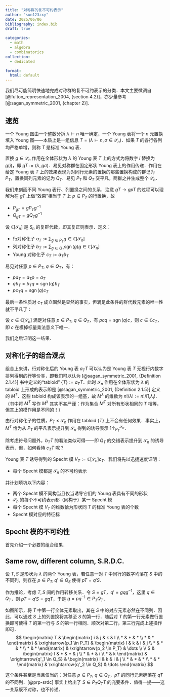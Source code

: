 ```yaml
---
title: "对称群的复不可约表示"
author: "sun123zxy"
date: 2025/06/06
bibliography: index.bib 
draft: true

categories:
  - math
  - algebra
  - combinatorics
collection:
  - dedicated

format:
  html: default
---
```


\newcommand{\sgn}{\operatorname{sgn}}

我们尽可能简明快速地完成对称群的复不可约表示的分类．本文主要微调自 [@fulton_representation_2004, {section 4.2}]，亦少量参考 [@sagan_symmetric_2001, {chapter 2}]．

## 速览

一个 Young 图由一个整数分拆 $\lambda \vdash n$ 唯一确定，一个 Young 表将一个 $n$ 元置换填入 Young 图——本质上是一组信息 $T = (\lambda \vdash n, \sigma \in \mathcal S_n)$．如果 $T$ 的各行各列均严格单增，则称 $T$ 是标准 Young 表．

置换 $g \in \mathcal S_n$ 作用在全体形状为 $\lambda$ 的 Young 表 $T$ 上的方式为将数字 $i$ 替换为 $g(i)$，即 $gT := (\lambda, g \sigma)$．易见对称群在固定形状 Young 表上的作用传递．作用在给定 Young 表 $T$ 上的效果表现为对同行元素的置换的那些置换构成的群记为 $P_T$，置换同列元素的记为 $Q_T$．易见 $P_T$ 和 $Q_T$ 交平凡，两群之并生成整个 $\mathcal S_n$．

我们来刻画不同 Young 表行、列置换之间的关系．注意 $gT \to gpT$ 的过程可以理解为在 $gT$ 上做“效果”相当于 $T$ 上 $p \in P_T$ 的行置换，故

- $P_{gT} = g P_T g^{-1}$
- $Q_{gT} = g Q_T g^{-1}$

设 $\mathbb C[\mathcal S_n]$ 是 $S_n$ 的复群代数，即其复正则表示．定义：

- 行对称化子 $a_T := \sum_{g \in P_T} g \in \mathbb C[\mathcal S_n]$
- 列对称化子 $b_T := \sum_{g \in Q_T} \sgn(g) g \in \mathbb C[\mathcal S_n]$
- Young 对称化子 $c_T := a_T b_T$

易见对任意 $p \in P_T$, $q \in Q_T$，有：

- $p a_T = a_T p = a_T$
- $q b_T = b_T q = \sgn(q) b_T$
- $p c_T q = \sgn(q) c_T$

最后一条性质对 $c_T$ 成立固然是显然的事实，但满足此条件的群代数元素的唯一性就不平凡了：

:::{#prp-c-unique}

设 $c \in \mathbb C[\mathcal S_n]$ 满足对任意 $p \in P_T$, $q \in Q_T$，有 $p c q = \sgn(q) c$，则 $c \in \mathbb C c_T$，即 $c$ 在模掉标量乘法意义下唯一．
:::

我们之后证明这一结果．

:::{.remark}

## 对称化子的组合观点

组合上来讲，行对称化后的 Young 表 $a_T T$ 可以认为是 Young 表 $T$ 无视行内数字排列得到的行等价类，即我们可以认为 [@sagan_symmetric_2001, {Definition 2.1.4}] 书中定义的“tabloid” $\{ T \} := a_T T$．此时 $\mathcal S_n$ 作用在全体形状为 $\lambda$ 的 tabloid 上形成的表示即是 [@sagan_symmetric_2001, {Definition 2.1.5}] 定义的 $M^T$．这些 tabloid 构成该表示的一组基，故 $M^\lambda$ 的维数为 $n! / \lambda ! := n! / \prod_i \lambda_i !$．（书中将 $M^T$ 写作 $M^\lambda$ 其实不甚严谨：作为集合 $M^T$ 对所有形状相同的 $T$ 相等，但其上的模作用是不同的！）

由行对称化子的性质，$P_T \leq \mathcal S_n$ 作用在 tabloid $\{ T \}$ 上不会有任何效果．事实上，$M^T$ 恰为从 $P_T$ 的平凡表示提升到 $\mathcal S_n$ 得到的诱导表示 $1\uparrow_{P_T}^{\mathcal S_n}$．

除考虑符号问题外，$b_T T$ 的看法类似可得——即 $Q_T$ 的交错表示提升到 $\mathcal S_n$ 的诱导表示．但，如何看待 $c_T T$ 呢？
:::

Young 表 $T$ 诱导得到的 Specht 模 $V_T := \mathbb C[\mathcal S_n] c_T$．我们将先以迅捷速度证明：

- 每个 Specht 模都是 $\mathcal S_n$ 的不可约表示

并计划填坑以下内容：

- 两个 Specht 模不同构当且仅当诱导它们的 Young 表具有不同的形状
- $\mathcal S_n$ 的每个不可约表示都（同构于）某一 Specht 模
- 每个 Specht 模 $V_T$ 的维数恰为形状同 $T$ 的标准 Young 表的个数
- Specht 模对应的特征标

## Specht 模的不可约性

首先介绍一个必要的组合结果．

:::{#prp-srdc}

## Same row, different column, S.R.D.C.

设 $T, S$ 是形状为 $\lambda$ 的两个 Young 表，若任意一对 $T$ 中同行的数字均落在 $S$ 中的不同列，则存在 $p \in P_T,q' \in Q_S$ 使得 $pT = q'S$．

作为推论，考虑 $T,S$ 间的作用转移关系．令 $S = gT$，$q' = g q g^{-1}$，这里 $q \in Q_T$，则 $pT = q'S = gqT$，于是 $g=p q^{-1} \in P_T Q_T$．
:::

:::{.proof}

如图所示，将 $T$ 中第一行全体元素取出，其在 $S$ 中的对应元素必然在不同列．因此，可以通过 $S$ 上的列置换将其移至 $S$ 的第一行．随后对 $T$ 的第一行元素做行置换即可使得 $T$ 的第一行与 $S$ 的第一行相同．顺次对第二行，第三行完成上述操作即可．
$$
\begin{matrix}
T &
\begin{matrix}
i & j & k & l \\
* & * & * \\
* & *
\end{matrix}
& \xrightarrow{p_1 \in P_T} &
\begin{matrix}
l & k & i & j \\
* & * & * \\
* & *
\end{matrix}
& \xrightarrow{p_2 \in P_T} & \dots
\\
\\
S &
\begin{matrix}
l & * & * & j \\
* & * & i \\
* & k
\end{matrix}
& \xrightarrow{q'_1 \in Q_S} &
\begin{matrix}
l & k & i & j \\
* & * & * \\
* & *
\end{matrix}
& \xrightarrow{q'_2 \in Q_S} & \dots
\end{matrix}
$$
:::

:::{.remark}

这个条件甚至是当且仅当的：对任意 $p \in P_T$, $q \in Q_T$，$pT$ 的同行元素确落在 $qT$ 的不同列．[@prp-srdc] 事实上给出了 $S \in P_T Q_T T$ 的充要条件．值得一提——这一关系既不对称，也不传递．
:::
